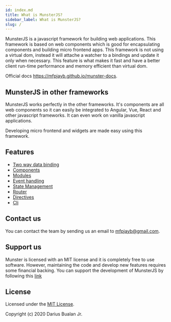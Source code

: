 ```yaml
---
id: index.md
title: What is MunsterJS?
sidebar_label: What is MunsterJS?
slug: /
---
```


MunsterJS is a javascript framework for building web applications.
This framework is based on web components which is good for encapsulating components and building micro frontend apps.
This framework is not using a virtual dom,
instead it will attache a watcher to a bindings and update it only when necessary.
This feature is what makes it fast and have a better client run-time performance and memory efficient than virtual dom.

Official docs https://mfpjayb.github.io/munster-docs.

## MunsterJS in other frameworks

MunsterJS works perfectly in the other frameworks.
It's components are all web components so it can easily be integrated to Angular, Vue, React and other javascript frameworks.
It can even work on vanilla javascript applications.

Developing micro frontend and widgets are made easy using this framework.

## Features

* [Two way data binding](./component#data-binding)
* [Components](./component)
* [Modules](./module)
* [Event handling](./directives#event-binding)
* [State Management](./store)
* [Router](./router)
* [Directives](./directives)
* [Cli](./cli-installation)

## Contact us


You can contact the team by sending us an email to [mfpjayb@gmail.com](mailto:mfpjayb@gmail.com).

## Support us

Munster is licensed with an MIT license and it is completely free to use software.
However, maintaining the code and develop new features requires some financial backing.
You can support the development of MunsterJS by following this [link](/#support-us-section)

<!--
#### One-time donation


    <a href="https://www.paypal.com/paypalme/dariusbualan" target="_blank">
        <img src={paypalImg} alt="Paypal" style={{ width: '200px' }} />
    </a>
);

<Image />
-->

<!-- #### Recurring donations -->

## License

Licensed under the [MIT License](../LICENSE).

Copyright (c) 2020 Darius Bualan Jr.
